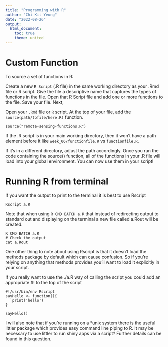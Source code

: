 ```yaml
---
title: "Programming with R"
author: "Chi Kit Yeung"
date: "2022-08-26"
output: 
  html_document:
    toc: true
    theme: united
---
```

# Custom Function
To source a set of functions in R:

Create a new `R Script` (.R file) in the same working directory as your .Rmd file or R script. Give the file a descriptive name that captures the types of functions in the file.
Open that R Script file and add one or more functions to the file.
Save your file.
Next,

Open your `.Rmd` file or `R` script.
At the top of your file, add the `source(path/tofile/here.R)` function.

`source("remote-sensing-functions.R")`

If the .R script is in your main working directory, then it won’t have a path element before it like `week_06/functionfile.R` vs `functionfile.R`.

If it’s in a different directory, adjust the path accordingly. Once you run the code containing the source() function, all of the functions in your .R file will load into your global environment. You can now use them in your script!

# Running R from terminal
If you want the output to print to the terminal it is best to use Rscript

`Rscript a.R`

Note that when using `R CMD BATCH a.R` that instead of redirecting output to standard out and displaying on the terminal a new file called a.Rout will be created.

```
R CMD BATCH a.R
# Check the output
cat a.Rout
```

One other thing to note about using Rscript is that it doesn't load the methods package by default which can cause confusion. So if you're relying on anything that methods provides you'll want to load it explicitly in your script.

If you really want to use the ./a.R way of calling the script you could add an appropriate #! to the top of the script

```
#!/usr/bin/env Rscript
sayHello <- function(){
   print('hello')
}

sayHello()
```

I will also note that if you're running on a *unix system there is the useful littler package which provides easy command line piping to R. It may be necessary to use littler to run shiny apps via a script? Further details can be found in this question.


